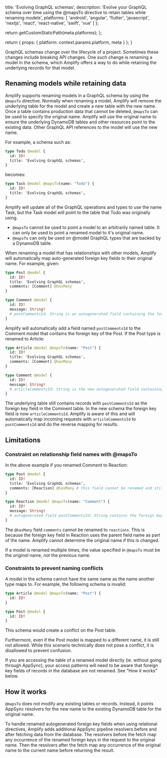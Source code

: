 
  title: 'Evolving GraphQL schemas',
  description: 'Evolve your GraphQL schema over time using the @mapsTo directive to retain tables while renaming models',
  platforms: [
    'android',
    'angular',
    'flutter',
    'javascript',
    'nextjs',
    'react',
    'react-native',
    'swift',
    'vue'
  ]
};

  return getCustomStaticPath(meta.platforms);
};

  return {
    props: {
      platform: context.params.platform,
      meta
    }
  };
}

GraphQL schemas change over the lifecycle of a project. Sometimes these changes include breaking API changes. One such change is renaming a model in the schema, which Amplify offers a way to do while retaining the underlying records for that model.

## Renaming models while retaining data

Amplify supports renaming models in a GraphQL schema by using the `@mapsTo` directive. Normally when renaming a model, Amplify will remove the underlying table for the model and create a new table with the new name. Once a table contains production data that cannot be deleted, `@mapsTo` can be used to specify the original name. Amplify will use the original name to ensure the underlying DynamoDB tables and other resources point to the existing data. Other GraphQL API references to the model will use the new name.

For example, a schema such as:

```graphql
type Todo @model {
  id: ID!
  title: 'Evolving GraphQL schemas',
}
```

becomes:

```graphql
type Task @model @mapsTo(name: "Todo") {
  id: ID!
  title: 'Evolving GraphQL schemas',
}
```

Amplify will update all of the GraphQL operations and types to use the name Task, but the Task model will point to the table that Todo was originally using.

<Callout>

- `@mapsTo` cannot be used to point a model to an arbitrarily named table. It can only be used to point a renamed model to it's original name.
- `@mapsTo` can only be used on @model GraphQL types that are backed by a DynamoDB table.

</Callout>

When renaming a model that has relationships with other models, Amplify will automatically map auto-generated foreign key fields to their original name. For example, given:

```graphql
type Post @model {
  id: ID!
  title: 'Evolving GraphQL schemas',
  comments: [Comment] @hasMany
}

type Comment @model {
  id: ID!
  message: String!
  # postCommentsId: String is an autogenerated field containing the foreign key
}
```

Amplify will automatically add a field named `postCommentsId` to the Comment model that contains the foreign key of the Post. If the Post type is renamed to Article:

```graphql
type Article @model @mapsTo(name: "Post") {
  id: ID!
  title: 'Evolving GraphQL schemas',
  comments: [Comment] @hasMany
}

type Comment @model {
  id: ID!
  message: String!
  # articleCommentsId: String is the new autogenerated field containing the foreign key
}
```

The underlying table still contains records with `postCommentsId` as the foreign key field in the Comment table. In the new schema the foreign key field is now `articleCommentsId`. Amplify is aware of this and will automatically map incoming requests with `articleCommentsId` to `postCommentsId` and do the reverse mapping for results.

## Limitations

### Constraint on relationship field names with @mapsTo

In the above example if you renamed Comment to Reaction:

```graphql
type Post @model {
  id: ID!
  title: 'Evolving GraphQL schemas',
  comments: [Reaction] @hasMany # this field cannot be renamed and still access existing relationship data
}

type Reaction @model @mapsTo(name: "Comment") {
  id: ID!
  message: String!
  # autogenerated field postCommentsId: String contains the foreign key
}
```

The `@hasMany` field `comments` cannot be renamed to `reactions`. This is because the foreign key field in Reaction uses the parent field name as part of the name. Amplify cannot determine the original name if this is changed.

If a model is renamed multiple times, the value specified in `@mapsTo` must be the _original_ name, not the previous name.

### Constraints to prevent naming conflicts

A model in the schema cannot have the same name as the name another type maps to. For example, the following schema is invalid:

```graphql
type Article @model @mapsTo(name: "Post") {
  id: ID!
}

type Post @model {
  id: ID!
}
```

This schema would create a conflict on the Post table.

Furthermore, even if the Post model is mapped to a different name, it is still not allowed. While this scenario technically does not pose a conflict, it is disallowed to prevent confusion.

If you are accessing the table of a renamed model directly (ie. without going through AppSync), your access patterns will need to be aware that foreign key fields of records in the database are not renamed. See "How it works" below.

## How it works

`@mapsTo` does not modify any existing tables or records. Instead, it points AppSync resolvers for the new name to the existing DynamoDB table for the original name.

To handle renamed autogenerated foreign key fields when using relational directives, Amplify adds additional AppSync pipeline resolvers before and after fetching data from the database. The resolvers before the fetch map any occurrence of the renamed foreign keys in the request to the original name. Then the resolvers after the fetch map any occurrence of the original name to the current name before returning the result.
